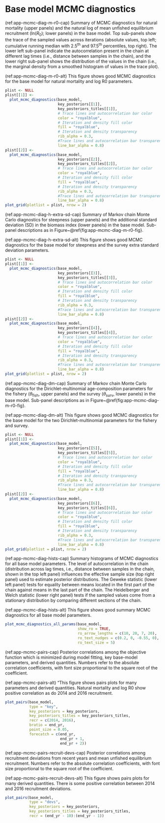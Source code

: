 \newpage

\rfoot{Base model MCMC diagnostics}

# Base model MCMC diagnostics {#sec:app-mcmc-diagnostics}

(ref:app-mcmc-diag-m-r0-cap) Summary of MCMC diagnostics
for natural mortality (upper panels) and the natural log of mean unfished
equilibrium recruitment (ln($R_0$); lower panels) in the base
model. Top sub-panels show the trace of the sampled values across iterations
(absolute values, top left; cumulative running median with 2.5^th^ and
97.5^th^ percentiles, top right). The lower left sub-panel indicate the
autocorrelation present in the chain at different lag times (i.e., distance
between samples in the chain), and the lower right sub-panel shows the
distribution of the values in the chain (i.e., the marginal density from a
smoothed histogram of values in the trace plot).

(ref:app-mcmc-diag-m-r0-alt) This figure shows good MCMC diagnostics for the
base model for natural mortality and log R0 parameters.

```r
plist <- NULL
plist[[1]] <-
  plot_mcmc_diagnostics(base_model,
                        key_posteriors[[1]],
                        key_posteriors_titles[[1]],
                        # Trace lines and autocorrelation bar color
                        color = "royalblue",
                        # Iteration and density fill color
                        fill = "royalblue",
                        # Iteration and density transparency
                        rib_alpha = 0.3,
                        #Trace lines and autocorrelation bar transparency
                        line_bar_alpha = 0.8)
plist[[2]] <-
  plot_mcmc_diagnostics(base_model,
                        key_posteriors[[2]],
                        key_posteriors_titles[[2]],
                        # Trace lines and autocorrelation bar color
                        color = "royalblue",
                        # Iteration and density fill color
                        fill = "royalblue",
                        # Iteration and density transparency
                        rib_alpha = 0.3,
                        #Trace lines and autocorrelation bar transparency
                        line_bar_alpha = 0.8)
plot_grid(plotlist = plist, nrow = 2)
```

(ref:app-mcmc-diag-h-extra-sd-cap) Summary of Markov chain Monte Carlo
diagnostics for steepness (upper panels) and the additional standard
deviation (SD) in the biomass index (lower panels) in the base model.
Sub-panel descriptions as in Figure~\@ref{fig:app-mcmc-diag-m-r0-fig}.

(ref:app-mcmc-diag-h-extra-sd-alt) This figure shows good MCMC diagnostics
for the base model for steepness and the survey extra standard deviation
parameters.

```r

plist <- NULL
plist[[1]] <-
  plot_mcmc_diagnostics(base_model,
                        key_posteriors[[3]],
                        key_posteriors_titles[[3]],
                        # Trace lines and autocorrelation bar color
                        color = "royalblue",
                        # Iteration and density fill color
                        fill = "royalblue",
                        # Iteration and density transparency
                        rib_alpha = 0.3,
                        #Trace lines and autocorrelation bar transparency
                        line_bar_alpha = 0.8)
plist[[2]] <-
  plot_mcmc_diagnostics(base_model,
                        key_posteriors[[4]],
                        key_posteriors_titles[[4]],
                        # Trace lines and autocorrelation bar color
                        color = "royalblue",
                        # Iteration and density fill color
                        fill = "royalblue",
                        # Iteration and density transparency
                        rib_alpha = 0.3,
                        #Trace lines and autocorrelation bar transparency
                        line_bar_alpha = 0.8)
plot_grid(plotlist = plist, nrow = 2)
```
(ref:app-mcmc-diag-dm-cap) Summary of Markov chain Monte Carlo diagnostics
for the Dirichlet-multinomial age-composition parameters for the fishery ($\theta_{\text{fish}}$, upper panels) and the survey ($\theta_{\text{surv}}$,
lower panels) in the base model. Sub-panel descriptions as in Figure~\@ref{fig:app-mcmc-diag-m-r0-fig}.

(ref:app-mcmc-diag-dm-alt) This figure shows good MCMC diagnostics for the
base model for the two Dirichlet-multinomial parameters for the fishery and
survey.

```r

plist <- NULL
plist[[1]] <-
  plot_mcmc_diagnostics(base_model,
                        key_posteriors[[5]],
                        key_posteriors_titles[[5]],
                        # Trace lines and autocorrelation bar color
                        color = "royalblue",
                        # Iteration and density fill color
                        fill = "royalblue",
                        # Iteration and density transparency
                        rib_alpha = 0.3,
                        #Trace lines and autocorrelation bar transparency
                        line_bar_alpha = 0.8)
plist[[2]] <-
  plot_mcmc_diagnostics(base_model,
                        key_posteriors[[6]],
                        key_posteriors_titles[[6]],
                        # Trace lines and autocorrelation bar color
                        color = "royalblue",
                        # Iteration and density fill color
                        fill = "royalblue",
                        # Iteration and density transparency
                        rib_alpha = 0.3,
                        #Trace lines and autocorrelation bar transparency
                        line_bar_alpha = 0.8)
plot_grid(plotlist = plist, nrow = 2)
```
(ref:app-mcmc-diag-hists-cap) Summary histograms of MCMC diagnostics for all
base model parameters. The level of autocorrelation in the chain
(distribution across lag times, i.e., distance between samples in the chain,
shown in the top left panel) influences the effective sample size (top right
panel) used to estimate posterior distributions. The Geweke statistic (lower
left panel) tests for equality between means located in the first part of
the chain against means in the last part of the chain. The Heidelberger and
Welch statistic (lower right panel) tests if the sampled values come from
a stationary distribution by comparing different sections of the chain.

(ref:app-mcmc-diag-hists-alt) This figure shows good summary MCMC
diagnostics for all base model parameters.

```r

plot_mcmc_diagnostics_all_params(base_model,
                                 show_ro = TRUE,
                                 ro_arrow_lengths = c(10, 20, 7, 20),
                                 ro_text_nudges = c(0.2, 0, -0.55, 0),
                                 ro_text_size = 5)
```

(ref:app-mcmc-pairs-cap) Posterior correlations among the objective
function which is minimized during model fitting, key base-model parameters,
and derived quantities. Numbers refer to the absolute correlation
coefficients, with font size proportional to the square root of the
coefficient.

(ref:app-mcmc-pairs-alt) "This figure shows pairs plots for many parameters
and derived quantities. Natural mortality and log R0 show positive
correlation as do 2014 and 2016 recruitment.

```r

plot_pairs(base_model,
           type = "key",
           key_posteriors = key_posteriors,
           key_posteriors_titles = key_posteriors_titles,
           recr = c(2014, 2016),
           bratio = end_yr,
           point_size = 0.05,
           forecatch = c(end_yr,
                         end_yr + 1,
                         end_yr + 2))
```

(ref:app-mcmc-pairs-recruit-devs-cap) Posterior correlations among
recruitment deviations from recent years and mean unfished equilibrium
recruitment. Numbers refer to the absolute correlation coefficients, with
font size proportional to the square root of the coefficient.

(ref:app-mcmc-pairs-recruit-devs-alt) This figure shows pairs plots for
many derived quantities. There is some positive correlation between 2014
and 2016 recruitment deviations.

```r

plot_pairs(base_model,
           type = "devs",
           key_posteriors = key_posteriors,
           key_posteriors_titles = key_posteriors_titles,
           recr = (end_yr - 10):(end_yr - 1))
```

\clearpage
